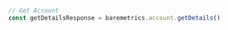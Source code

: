 ```typescript index.ts
// Get Account
const getDetailsResponse = baremetrics.account.getDetails()
```